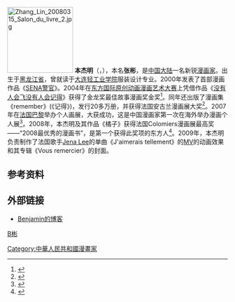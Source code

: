 [[File:Zhang_Lin_20080315_Salon_du_livre_2.jpg|150px]]
'''本杰明'''（{{lang-en|Benjamin}}，{{bd|1974年|5月16日|catIdx=Z张}}），本名'''张彬'''，是[[中国大陆|中国大陆]]一名新锐[[漫画家|漫画家]]。出生于[[黑龙江省|黑龙江省]]，曾就读于[[大连轻工业学院|大连轻工业学院]]服装设计专业。2000年发表了首部漫画作品《[[SENA警官|SENA警官]]》。2004年在[[东方国际原创动画漫画艺术大赛|东方国际原创动画漫画艺术大赛]]上凭借作品《[[没有人会飞没有人会记得|没有人会飞没有人会记得]]》获得了金龙奖最佳故事漫画奖金奖<ref>{{Cite news|title=2004东方国际原创动画漫画艺术大赛|url=http://www.jyb.cn/gb/2004/08/15/zy/4-zb/2.htm|publisher=中国教育报|date=2004-08-15|accessdate=2010-11-03|deadurl=yes|archiveurl=https://web.archive.org/web/20160304190500/http://www.jyb.cn/gb/2004/08/15/zy/4-zb/2.htm|archivedate=2016年3月4日|df=}}</ref>。同年还出版了漫画集《remember》(《记得》)，发行20多万册，并获得法国安古兰漫画展大奖<ref>{{Cite news|title=漫画需要中国表情 ——走近青年漫画家本杰明|url=http://www.hb.xinhuanet.com/hbpeople/2006-10/30/content_8385450.htm|publisher=新华网湖北频道|date=2006-10-30|accessdate=2010-11-03|deadurl=yes|archiveurl=https://web.archive.org/web/20100107051524/http://www.hb.xinhuanet.com/hbpeople/2006-10/30/content_8385450.htm|archivedate=2010-01-07}}</ref>。2007年在[[法国|法国]][[巴黎|巴黎]]举办个人画展，大获成功，这是中国漫画家第一次在海外举办漫画个人展<ref>{{Cite news|title=中国新锐漫画第一人：本杰明的漫画之路|url=http://www.kw2007.com.cn/news-GE1479665B3244F9E9EE47771AC0F8D79.htm|publisher=中漫网|date=2009-12-31|accessdate=2010-11-03|deadurl=yes|archiveurl=https://web.archive.org/web/20160305003744/http://www.kw2007.com.cn/news-GE1479665B3244F9E9EE47771AC0F8D79.htm|archivedate=2016-03-05}}</ref>。2008年，本杰明及其作品《橘子》获得法国Colomiers漫画展最高奖——“2008最优秀的漫画书”，是第一个获得此奖项的东方人<ref>{{Cite news|title=BENJAMIN法国Colomiers漫画展获奖|url=http://comic.qq.com/a/20081229/000042.htm|publisher=腾讯动漫|date=2008-12-29|accessdate=2010-11-03|deadurl=yes|archiveurl=https://web.archive.org/web/20160306074134/http://comic.qq.com/a/20081229/000042.htm|archivedate=2016-03-06}}</ref>。2009年，本杰明负责制作了法国歌手[[Jena_Lee|Jena Lee]]的单曲《J'aimerais tellement》的[[MV|MV]]的动画效果和其专辑《Vous remercier》的封面。

==参考资料==
{{reflist|2}}

==外部链接==
*[http://blog.sina.com.cn/m/benjamin Benjamin的博客] {{Wayback|url=http://blog.sina.com.cn/m/benjamin |date=20070221093434 }}

[[Category:中華人民共和國漫畫家|Category:中華人民共和國漫畫家]]
[[分类:张姓|B彬]]

{{China-artist-stub}}